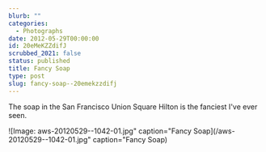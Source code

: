 ```yaml
---
blurb: ""
categories:
  - Photographs
date: 2012-05-29T00:00:00
id: 20eMeKZZdifJ
scrubbed_2021: false
status: published
title: Fancy Soap
type: post
slug: fancy-soap--20emekzzdifj
---
```


The soap in the San Francisco Union Square Hilton is the fanciest I've ever seen.

![Image: aws-20120529--1042-01.jpg" caption="Fancy Soap](/aws-20120529--1042-01.jpg" caption="Fancy Soap)
